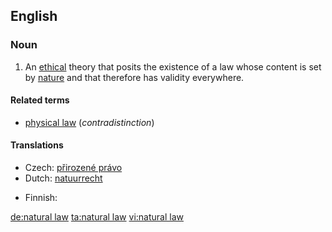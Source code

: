 ==English==
{{wikipedia}}

===Noun===
{{en-noun|-|sg=[[natural]] [[law]]}}

# {{philosophy}} An [[ethical]] theory that posits the existence of a law whose content is set by [[nature]] and that therefore has validity everywhere.

====Related terms====
* [[physical law]] (''contradistinction'')

====Translations====
{{trans-top|ethical theory}}
* Czech: [[přirozené právo]] {{n}}
* Dutch: [[natuurrecht]] {{n}}
{{trans-mid}}
* Finnish: {{t|fi|luonnonoikeus}}
{{trans-bottom}}

[[de:natural law]]
[[ta:natural law]]
[[vi:natural law]]